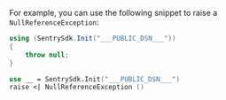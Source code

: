 For example, you can use the following snippet to raise a `NullReferenceException`:

```csharp
using (SentrySdk.Init("___PUBLIC_DSN___"))
{
    throw null;
}
```

```fsharp
use __ = SentrySdk.Init("___PUBLIC_DSN___")
raise <| NullReferenceException ()
```
